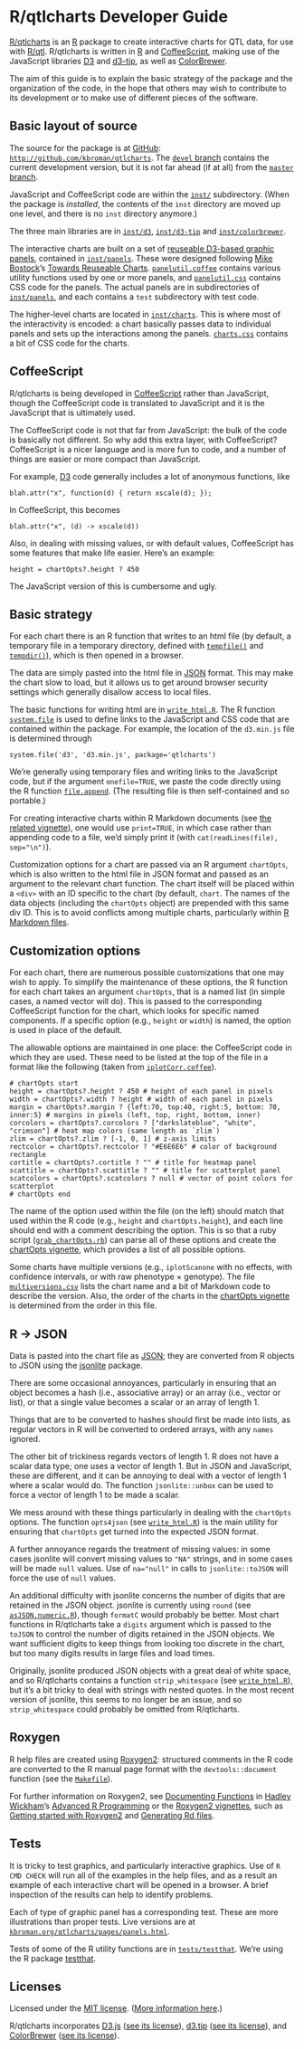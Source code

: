 %\VignetteEngine{knitr::knitr}
%\VignetteIndexEntry{R/qtlcharts Developer Guide}

# R/qtlcharts Developer Guide

[R/qtlcharts](http://kbroman.org/qtlcharts) is an
[R](http://www.r-project.org) package to create interactive charts for
QTL data, for use with [R/qtl](http://www.rqtl.org).
R/qtlcharts is written in
[R](http://www.r-project.org) and
[CoffeeScript](http://coffeescript.org), making use of the JavaScript
libraries [D3](http://d3js.org) and
[d3-tip](https://github.com/caged/d3-tip), as well as
[ColorBrewer](http://colorbrewer2.org).

The aim of this guide is to explain the basic strategy of the package
and the organization of the code, in the hope that others may wish to
contribute to its development or to make use of different pieces of
the software.

## Basic layout of source

The source for the package is at
[GitHub](http://github.com/kbroman/qtlcharts):
[`http://github.com/kbroman/qtlcharts`](http://github.com/kbroman/qtlcharts).
The [`devel` branch](https://github.com/kbroman/qtlcharts/tree/devel)
contains the current development version, but it is not far ahead (if
at all) from the
[`master` branch](https://github.com/kbroman/qtlcharts/tree/master).

JavaScript and CoffeeScript code are within the
[`inst/`](https://github.com/kbroman/qtlcharts/tree/master/inst)
subdirectory. (When the package is _installed_, the contents of the
`inst` directory are moved up one level, and there is no `inst`
directory anymore.)

The three main libraries are in
[`inst/d3`](https://github.com/kbroman/qtlcharts/tree/master/inst/d3),
[`inst/d3-tip`](https://github.com/kbroman/qtlcharts/tree/master/inst/d3-tip)
and
[`inst/colorbrewer`](https://github.com/kbroman/qtlcharts/tree/master/inst/colorbrewer).

The interactive charts are built on a set of
[reuseable D3-based graphic panels](http://kbroman.org/qtlcharts/pages/panels.html),
contained in
[`inst/panels`](https://github.com/kbroman/qtlcharts/tree/master/inst/panels).
These were designed following
[Mike Bostock](http://bost.ocks.org/mike)'s
[Towards Reuseable Charts](http://bost.ocks.org/mike/chart/).
[`panelutil.coffee`](https://github.com/kbroman/qtlcharts/tree/master/inst/panels/panelutil.coffee)
contains various utility functions used by one or more panels, and
[`panelutil.css`](https://github.com/kbroman/qtlcharts/tree/master/inst/panels/panelutil.css)
contains CSS code for the panels. The actual panels are in
subdirectories of
[`inst/panels`](https://github.com/kbroman/qtlcharts/tree/master/inst/panels),
and each contains a `test` subdirectory with test code.

The higher-level charts are located in
[`inst/charts`](https://github.com/kbroman/qtlcharts/tree/master/inst/charts).
This is where most of the interactivity is encoded: a chart basically
passes data to individual panels and sets up the interactions among
the panels.
[`charts.css`](https://github.com/kbroman/qtlcharts/blob/master/inst/charts/charts.css)
contains a bit of CSS code for the charts.


## CoffeeScript

R/qtlcharts is being developed in
[CoffeeScript](http://coffeescript.org) rather than JavaScript,
though the CoffeeScript code is translated to JavaScript and it is
the JavaScript that is ultimately used.

The CoffeeScript code is not that far from JavaScript: the bulk of the
code is basically not different. So why add this extra layer, with
CoffeeScript? CoffeeScript is a nicer language
and is more fun to code, and a number of things are easier or more
compact than JavaScript.

For example, [D3](http://d3js.org) code generally includes a lot of anonymous
functions, like

    blah.attr("x", function(d) { return xscale(d); });

In CoffeeScript, this becomes

    blah.attr("x", (d) -> xscale(d))

Also, in dealing with missing values, or with default values,
CoffeeScript has some features that make life easier. Here's an
example:

    height = chartOpts?.height ? 450

The JavaScript version of this is cumbersome and ugly.


## Basic strategy

For each chart there is an R function that writes to an html file (by
default, a temporary file in a temporary directory, defined with
[`tempfile()`](http://stat.ethz.ch/R-manual/R-devel/library/base/html/tempfile.html)
and
[`tempdir()`](http://stat.ethz.ch/R-manual/R-devel/library/base/html/tempfile.html)),
which is then opened in a browser.

The data are simply pasted into the html file in
[JSON](http://json.org) format. This may make the chart slow to load,
but it allows us to get around browser security settings which
generally disallow access to local files.

The basic functions for writing html are in
[`write_html.R`](https://github.com/kbroman/qtlcharts/blob/master/R/write_html.R).
The R function [`system.file`](http://stat.ethz.ch/R-manual/R-devel/library/base/html/system.file.html) is used to define links to the JavaScript
and CSS code that are contained within the package. For example, the
location of the `d3.min.js` file is determined through

    system.file('d3', 'd3.min.js', package='qtlcharts')

We're generally using temporary files and writing links to the
JavaScript code, but if the argument `onefile=TRUE`, we paste the code
directly using the R function
[`file.append`](http://stat.ethz.ch/R-manual/R-patched/library/base/html/files.html). (The
resulting file is then self-contained and so portable.)

For creating interactive charts within R Markdown documents (see
[the related vignette](http://kbroman.org/qtlcharts/assets/vignettes/Rmarkdown.html)),
one would use `print=TRUE`, in which case rather than appending code
to a file, we'd simply print it (with `cat(readLines(file), sep="\n")`).

Customization options for a chart are passed via an R argument
`chartOpts`, which is also written to the html file in JSON format and
passed as an argument to the relevant chart function. The chart itself
will be placed within a `<div>` with an ID specific to the chart (by
default, `chart`. The names of the data objects (including the
`chartOpts` object) are prepended with this same div ID. This is to
avoid conflicts among multiple charts, particularly within
[R Markdown files](http://kbroman.org/qtlcharts/assets/vignettes/Rmarkdown.html).

## Customization options

For each chart, there are numerous possible customizations that one
may wish to apply. To simplify the maintenance of these options, the R
function for each chart takes an argument `chartOpts`, that is a named
list (in simple cases, a named vector will do). This is passed to the
corresponding CoffeeScript function for the chart, which looks for
specific named components. If a specific option (e.g., `height` or
`width`) is named, the option is used in place of the default.

The allowable options are maintained in one place: the CoffeeScript
code in which they are used. These need to be listed at the top of the
file in a format like the following (taken from
[`iplotCorr.coffee`](https://github.com/kbroman/qtlcharts/tree/master/inst/charts/iplotCorr.coffee)).

    # chartOpts start
    height = chartOpts?.height ? 450 # height of each panel in pixels
    width = chartOpts?.width ? height # width of each panel in pixels
    margin = chartOpts?.margin ? {left:70, top:40, right:5, bottom: 70, inner:5} # margins in pixels (left, top, right, bottom, inner)
    corcolors = chartOpts?.corcolors ? ["darkslateblue", "white", "crimson"] # heat map colors (same length as `zlim`)
    zlim = chartOpts?.zlim ? [-1, 0, 1] # z-axis limits
    rectcolor = chartOpts?.rectcolor ? "#E6E6E6" # color of background rectangle
    cortitle = chartOpts?.cortitle ? "" # title for heatmap panel
    scattitle = chartOpts?.scattitle ? "" # title for scatterplot panel
    scatcolors = chartOpts?.scatcolors ? null # vector of point colors for scatterplot
    # chartOpts end

The name of the option used within the file (on the left) should match
that used within the R code (e.g., `height` and `chartOpts.height`),
and each line should end with a comment describing the option.
This is so that a ruby script
([`grab_chartOpts.rb`](https://github.com/kbroman/qtlcharts/blob/master/vignettes/chartOpts/grab_chartOpts.rb))
can parse all of these options and create the
[chartOpts vignette](http://kbroman.org/qtlcharts/assets/vignettes/chartOpts.html),
which provides a list of all possible options.

Some charts have multiple versions (e.g., `iplotScanone` with no
effects, with confidence intervals, or with raw phenotype &times;
genotype).  The file [`multiversions.csv`](https://github.com/kbroman/qtlcharts/blob/master/vignettes/chartOpts/multiversions.csv)
lists the chart name and a bit of Markdown code to describe the
version. Also, the order of the charts in the
[chartOpts vignette](http://kbroman.org/qtlcharts/assets/vignettes/chartOpts.html)
is determined from the order in this file.



## R &rarr; JSON

Data is pasted into the chart file as [JSON](http://json.org); they are converted from R
objects to JSON using the
[jsonlite](https://github.com/jeroenooms/jsonlite) package.

There are some occasional annoyances, particularly in ensuring that
an object becomes a hash (i.e., associative array) or an array (i.e.,
vector or list), or that a single value becomes a scalar or an array
of length 1.

Things that are to be converted to hashes should first be made into
lists, as regular vectors in R will be converted to ordered arrays,
with any `names` ignored.

The other bit of trickiness regards vectors of length 1. R does not
have a scalar data type; one uses a vector of length 1. But in JSON
and JavaScript, these are different, and it can be annoying to deal
with a vector of length 1 where a scalar would do. The function
`jsonlite::unbox` can be used to force a vector of length 1 to be made
a scalar.

We mess around with these things particularly in dealing with the
`chartOpts` options. The function `opts4json` (see
[`write_html.R`](https://github.com/kbroman/qtlcharts/blob/master/R/write_html.R))
is the main utility for ensuring that `chartOpts` get turned into the
expected JSON format.

A further annoyance regards the treatment of missing values: in some
cases jsonlite will convert missing values to `"NA"` strings, and in
some cases will be made `null` values. Use of `na="null"` in calls to
`jsonlite::toJSON` will force the use of `null` values.

An additional difficulty with jsonlite concerns the number of digits that are
retained in the JSON object. jsonlite is currently using `round` (see
[`asJSON.numeric.R`](https://github.com/jeroenooms/jsonlite/blob/master/R/asJSON.numeric.R)),
though `formatC` would probably be better.
Most chart functions in R/qtlcharts take a `digits` argument which is
passed to the `toJSON` to control the number of digits retained in the
JSON objects. We want sufficient digits to keep things from looking
too discrete in the chart, but too many digits results in large files
and load times.

Originally, jsonlite produced JSON objects with a great deal of white
space, and so R/qtlcharts contains a function `strip_whitespace` (see
[`write_html.R`](https://github.com/kbroman/qtlcharts/blob/master/R/write_html.R)),
but it's a bit tricky to deal with strings with nested quotes.  In the
most recent version of jsonlite, this seems to no longer be an issue,
and so `strip_whitespace` could probably be omitted from R/qtlcharts.


## Roxygen

R help files are created using
[Roxygen2](https://github.com/klutometis/roxygen): structured comments
in the R code are converted to the R manual page format with the
`devtools::document` function (see the
[`Makefile`](http://github.com/kbroman/qtlcharts/tree/master/Makefile)).

For further information on Roxygen2, see
[Documenting Functions](http://adv-r.had.co.nz/Documenting-functions.html)
in [Hadley Wickham](http://had.co.nz/)'s [Advanced R Programming](http://adv-r.had.co.nz/)
or the [Roxygen2 vignettes](http://cran.r-project.org/web/packages/roxygen2/), such as
[Getting started with Roxygen2](http://cran.r-project.org/web/packages/roxygen2/vignettes/roxygen2.html)
and 
[Generating Rd files](http://cran.r-project.org/web/packages/roxygen2/vignettes/rd.html).

## Tests

It is tricky to test graphics, and particularly interactive
graphics. Use of `R CMD CHECK` will run all of the examples in the
help files, and as a result an example of each interactive chart will
be opened in a browser. A brief inspection of the results can help to
identify problems.

Each of type of graphic panel has a corresponding test. These are
more illustrations than proper tests. Live versions are at
[`kbroman.org/qtlcharts/pages/panels.html`](http://kbroman.org/qtlcharts/pages/panels.html).

Tests of some of the R utility functions are in
[`tests/testthat`](https://github.com/kbroman/qtlcharts/tree/master/tests/testthat). We're
using the R package [testthat](https://github.com/hadley/testthat).



## Licenses

Licensed under the
[MIT license](LICENSE). ([More information here](http://en.wikipedia.org/wiki/MIT_License).)

R/qtlcharts incorporates [D3.js](http://d3js.org)
([see its license](https://github.com/kbroman/qtlcharts/blob/master/inst/d3/LICENSE)),
[d3.tip](http://github.com/Caged/d3-tip)
([see its license](https://github.com/kbroman/qtlcharts/blob/master/inst/d3-tip/LICENSE)),
and [ColorBrewer](http://colorbrewer2.org)
([see its license](https://github.com/kbroman/qtlcharts/blob/master/inst/colorbrewer/LICENSE)).


<!-- the following to make it look nicer -->
<link href="http://kbroman.org/qtlcharts/assets/vignettes/vignette.css" rel="stylesheet"></link>
